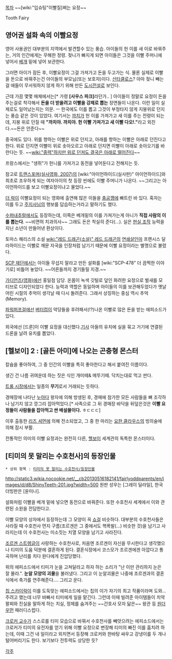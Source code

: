 [[목차]]
~~[wiki:"입슈팅"이빨질]쩌는 요정~~

Tooth Fairy

== 영어권 설화 속의 이빨요정 ==
영어 사용권인 대부분의 지역에서 발견할수 있는 풍습.
아이들의 헌 이를 새 이로 바꿔주는, 거의 인간에게는 무해한 정령.
젖니가 빠지게 되면 아이들은 그것을 이빨 주머니에 넣어서 [[베개]] 밑에 넣어 보관한다. 

그러면 아이가 잠든 후, 이빨요정이 그걸 가져가고 돈을 두고가는 식. 물론 실제로 이빨을 돈으로 바꿔주는건 아이들의 부모님(또는 보호자)이다. [[산타클로스]]? 아마 젖니 빼는걸 애들이 무서워하지 않게 하기 위해 만든 [[도시전설]]로 보인다.

근데 가끔 몇몇 매체에서는[* 가령 '''[사우스 파크]'''라던가.. ] 아이들이 정말로 요정이 돈을 주는걸로 착각해서 '''돈을 더 받을려고 이빨을 강제로 뽑는''' 장면들이 나온다. 이런 일이 실제로도 일어났는지는 의문.
ㅡ
한국에도 이를 뽑고 그것이 부정타지 않게 지붕위로 던지는 풍습 같은 것이 있었다. 여기서는 [[까치]]가 헌 이를 가져가고 새 이를 주는 전령이 되는데, 지붕 위로 던질 때 '''"까치야. 까치야. 헌 이빨 가져가고 새 이빨 다오!."'''라고 외친다.~~돈은 안준다~~

중국에도 있다. 위를 향하는 이빨은 위로 던지고, 아래를 향하는 이빨은 아래로 던진다고 한다. 위로 던지면 이빨이 위로 솟아오르고 아래로 던지면 이빨이 아래로 솟아오기를 바란다는 듯. ~~[[wiki:"중력"하지만 위로 던져도 결국은 아래로 떨어진다]]~~

프랑스에서는 "생쥐"가 헌니를 가져가고 동전을 넣어둔다고 전해지는 듯. 

참고로 [[트랜스포머(실사영화, 2007)]]의 [wiki:"아이언하이드(실사판)" 아이언하이드]와 최초로 조우하게 되는 여자아이의 첫 등장 씬에도 이빨 주머니가 나온다. ~~그리고는 아이언하이드를 보고 이빨요정이냐고 물었다.~~

[[더 락]]이 이빨요정이 되는 영화에 출연해 많은 이들을 [[충공깽]]에 빠트린 바 있다. 혹자는 이를 두고 [[주지사]]님의 행보를 답습하는거라고 말하기도 했다.

[[수퍼내추럴]]에서도 등장하는데, 이쪽은 베개밑의 이를 가져가는게 아니가 '''직접 사람의 이를 뽑는다'''. ~~비면허 치과의사~~ 그래도 돈은 착실히 준다(...). 실은 [[현실 조작]] 능력을 지닌 소년이 만들어낸 환상이다.

토마스 해리스의 소설 [[wiki:"레드 드래곤(소설)" 레드 드래곤]]의 [[연쇄살인마]] 프랜시스 달라하이드는 이빨로 깨문 자국을 인장처럼 남기기 때문에 이빨 요정이라는 별명으로 불렸다.

[[SCP 재단]]에서는 아이들 무섭지 말라고 만든 설화를 [wiki:"SCP-478" 더 끔찍한 이야기로] 비틀어 놓았다. ~~어른들까지 경기들릴 지경.~~

[[가디언즈(영화)]]에선 홍일점 담당. 온몸이 녹색 깃털로 덮인 화려한 요정으로 벌새를 모티브로 디자인되었다 한다. 능력과 역할은 동일하며 아이들의 이를 보관해두었다가 옛날 어린 시절의 추억이 생각날 때 다시 돌려준다. 그래서 상징하는 중심 역시 추억(Memory).

[[파워퍼프걸]]에선 [[버터컵]]이 악당들을 후려패서(!?)나온 이빨로 많은 돈을 받는 에피소드가 있다.

외국에선 [드론]이 이빨 요정을 대신했다.[http://stv.seoul.co.kr/news/newsView.php?id=20140330500011 기사] 아들의 유치에 실을 묶고 거기에 연결된 드론을 날려 유치를 뽑았다.
== [헬보이] 2 : [골든 아미]에 나오는 곤충형 몬스터 ==
칼슘을 좋아하여, 그 중 인간의 이빨을 특히 좋아한다고 해서 붙여진 이름이다.

생긴 건 나름 귀여운데 하는 짓은 식인 개미떼& 메뚜기떼. 닥치는대로 먹고 싼다.

[[트롤 시장]]에서는 일종의 '''무기'''로서 거래되는 듯하다.

경매장에 나타난 [[누아다]] 왕자에 의해 방생된 후, 경매에 참가한 모든 사람들을 뼈 조각하나 남기지 않고 깡그리 잡아먹었다.[* 사족으로 그 뒤 경매장 바닥을 뒤덮은것은 '''이빨 요정들이 사람들을 잡아먹고 싼 배설물이다.''' ㅎㄷㄷㄷ]

이후 출동한 [[리즈 셔먼]]에 의해 전소되었고, 그 중 한 마리는 [[요한 클라우스]]의 빙의술에 의해 잠시 부활.

전통적인 의미의 이빨 요정과는 완전히 다른, [[헬보이]] 세계관의 독특한 몬스터이다.

== [티미의 못 말리는 수호천사]의 등장인물 ==
 * 상위 항목 : [[티미의 못 말리는 수호천사/등장인물]]

http://static3.wikia.nocookie.net/__cb20130516182141/fairlyoddparents/en/images/d/d8/ShinyTeeth-201.jpg?width=500
원판 성우는 [그레이 딜라일], 한국 더빙판은 [윤미나].

설화처럼 이빨을 베개 밑에 넣으면 동전으로 바꿔준다. 또한 수호천사 세계에서 이와 관련된 소원을 전담한다고.

이빨 모양의 상자에서 등장하는데 그 모양이 꼭 [[쇼걸]] 비슷하다. 대부분의 수호천사들은 사라질 때 수호천사 먼지 구름(조르겐은 그 중에서도 핵폭발(...) 비슷한 것)을 남기고 사라지는데 이 수호천사는 미소짓는 치열 모양을 남기고 사라진다.

[[조르겐 스트렝글]]이 사랑하는 수호천사로, 처음엔 조르겐이 자신을 무시한다고 생각했으나 티미의 도움 덕분에 결혼하게 된다. 결혼식장에서 코스모가 조르겐에겐 아깝다고 통곡하며 난리를 치다 완다에게 진압당했다.

위의 에피소드에서 티미가 눈을 고쳐달라고 하자 하는 소리가 "난 이만 관리하지 눈은 잘 몰라.". '''눈알 모양의 괴물'''을 불러냈다. 그리고 이 눈알괴물은 나중에 조르겐과의 결혼식에서 축가를 연주해준다.... 그리고 운다.

[[칩 스카이락]]이 이를 도둑맞는 에피소드에서는 칩의 이가 자기의 최고 작품이라며 도와...주려고 했는데 너무 바빠서 티미에게 일을 맡긴다. 그런데 이때 빌려준 아이템들이 치약 팔찌와 진실을 말하게 하는 치실, 정체를 숨겨주는 ~~간호사 모자 닮은~~ 왕관 등 [[원더우먼]] 패러디스럽다.

[[크로커 교수]]가 스스로를 티미 모습으로 바꿔서 수호천사를 빼앗으려는 에피소드에서는 크로커가 티미의 유전자를 얻기 위해 이빨 요정으로 변장해 티미의 빠진 이를 훔치려 하는데, 이때 그건 내 일이라고 외치면서 등장해 크로커와 한바탕 싸우고 강냉이를 두 개나 털어버리기도 한다. 보기보다 전투력도 상당한 듯?

[[각주]]
